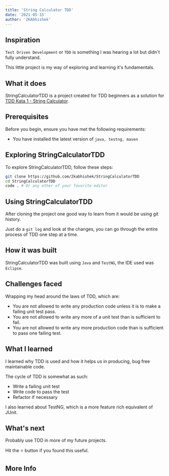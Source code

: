 ```yaml
---
title: 'String Calculator TDD'
date: '2021-05-15'
author: '2KAbhishek'
---
```


## Inspiration

`Test Driven Development` or `TDD` is something I was hearing a lot but didn't fully understand.

This little project is my way of exploring and learning it's fundamentals.

## What it does

StringCalculatorTDD is a project created for TDD beginners as a solution for [TDD Kata 1 - String Calculator](https://osherove.com/tdd-kata-1).

## Prerequisites

Before you begin, ensure you have met the following requirements:

-   You have installed the latest version of `java, testng, maven`

## Exploring StringCalculatorTDD

To explore StringCalculatorTDD, follow these steps:

```bash
git clone https://github.com/2kabhishek/StringCalculatorTDD
cd StringCalculatorTDD
code . # Or any other of your favorite editor
```

## Using StringCalculatorTDD

After cloning the project one good way to learn from it would be using git history.

Just do a `git log` and look at the changes, you can go through the entire process of TDD one step at a time.

## How it was built

StringCalculatorTDD was built using `Java` and `TestNG`, the IDE used was `Eclipse`.

## Challenges faced

Wrapping my head around the laws of TDD, which are:

-   You are not allowed to write any production code unless it is to make a failing unit test pass.
-   You are not allowed to write any more of a unit test than is sufficient to fail.
-   You are not allowed to write any more production code than is sufficient to pass one failing test.

## What I learned

I learned why TDD is used and how it helps us in producing, bug free maintainable code.

The cycle of TDD is somewhat as such:

-   Write a failing unit test
-   Write code to pass the test
-   Refactor if necessary

I also learned about TestNG, which is a more feature rich equivalent of JUnit.

## What's next

Probably use TDD in more of my future projects.

Hit the :star: button if you found this useful.

## More Info

